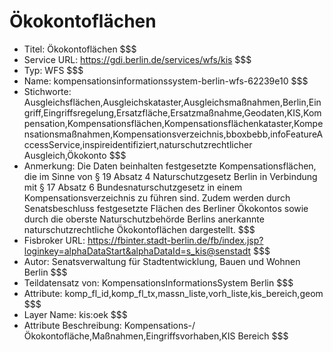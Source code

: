 # Ökokontoflächen
- Titel: Ökokontoflächen $$$
- Service URL: https://gdi.berlin.de/services/wfs/kis $$$
- Typ: WFS $$$
- Name: kompensationsinformationssystem-berlin-wfs-62239e10 $$$
- Stichworte: Ausgleichsflächen,Ausgleichskataster,Ausgleichsmaßnahmen,Berlin,Eingriff,Eingriffsregelung,Ersatzfläche,Ersatzmaßnahme,Geodaten,KIS,Kompensation,Kompensationsflächen,Kompensationsflächenkataster,Kompensationsmaßnahmen,Kompensationsverzeichnis,bboxbebb,infoFeatureAccessService,inspireidentifiziert,naturschutzrechtlicher Ausgleich,Ökokonto $$$
- Anmerkung: Die Daten beinhalten festgesetzte Kompensationsflächen, die im Sinne von § 19 Absatz 4 Naturschutzgesetz Berlin in Verbindung mit § 17 Absatz 6 Bundesnaturschutzgesetz in einem Kompensationsverzeichnis zu führen sind. Zudem werden durch Senatsbeschluss festgesetzte Flächen des Berliner Ökokontos sowie durch die oberste Naturschutzbehörde Berlins anerkannte naturschutzrechtliche Ökokontoflächen dargestellt. $$$
- Fisbroker URL: https://fbinter.stadt-berlin.de/fb/index.jsp?loginkey=alphaDataStart&alphaDataId=s_kis@senstadt $$$
- Autor: Senatsverwaltung für Stadtentwicklung, Bauen und Wohnen Berlin $$$
- Teildatensatz von: KompensationsInformationsSystem Berlin $$$
- Attribute: komp_fl_id,komp_fl_tx,massn_liste,vorh_liste,kis_bereich,geom $$$
- Layer Name: kis:oek $$$
- Attribute Beschreibung: Kompensations-/Ökokontofläche,Maßnahmen,Eingriffsvorhaben,KIS Bereich $$$
